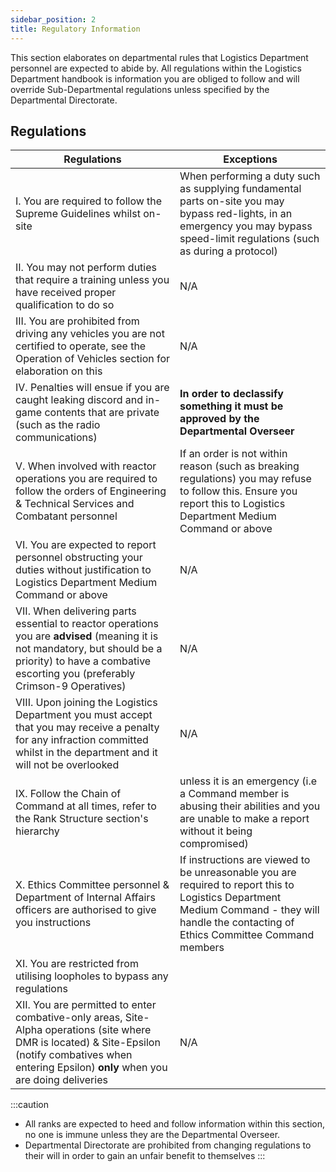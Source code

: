 ```yaml
---
sidebar_position: 2
title: Regulatory Information
---
```


This section elaborates on departmental rules that Logistics Department personnel are expected to abide by. All regulations within the Logistics Department handbook is information you are obliged to follow and will override Sub-Departmental regulations unless specified by the Departmental Directorate. 


## Regulations
| Regulations | Exceptions |
| ----------- | ---------- |
| I. You are required to follow the Supreme Guidelines whilst on-site | When performing a duty such as supplying fundamental parts on-site you may bypass red-lights, in an emergency you may bypass speed-limit regulations (such as during a protocol) |
| II. You may not perform duties that require a training unless you have received proper qualification to do so| N/A |
| III. You are prohibited from driving any vehicles you are not certified to operate, see the Operation of Vehicles section for elaboration on this | N/A |
| IV. Penalties will ensue if you are caught leaking discord and in-game contents that are private (such as the radio communications) | **In order to declassify something it must be approved by the Departmental Overseer** |
| V. When involved with reactor operations you are required to follow the orders of Engineering & Technical Services and Combatant personnel | If an order is not within reason (such as breaking regulations) you may refuse to follow this. Ensure you report this to Logistics Department Medium Command or above |
| VI. You are expected to report personnel obstructing your duties without justification to Logistics Department Medium Command or above | N/A |
| VII. When delivering parts essential to reactor operations you are **advised** (meaning it is not mandatory, but should be a priority) to have a combative escorting you (preferably Crimson-9 Operatives) | N/A |
| VIII. Upon joining the Logistics Department you must accept that you may receive a penalty for any infraction committed whilst in the department and it will not be overlooked | N/A |
| IX. Follow the Chain of Command at all times, refer to the Rank Structure section's hierarchy | unless it is an emergency (i.e a Command member is abusing their abilities and you are unable to make a report without it being compromised) |
| X. Ethics Committee personnel & Department of Internal Affairs officers are authorised to give you instructions | If instructions are viewed to be unreasonable you are required to report this to Logistics Department Medium Command - they will handle the contacting of Ethics Committee Command members |
| XI. You are restricted from utilising loopholes to bypass any regulations |
| XII. You are permitted to enter combative-only areas, Site-Alpha operations (site where DMR is located) & Site-Epsilon (notify combatives when entering Epsilon) **only** when you are doing deliveries | N/A |


:::caution
- All ranks are expected to heed and follow information within this section, no one is immune unless they are the Departmental Overseer.
- Departmental Directorate are prohibited from changing regulations to their will in order to gain an unfair benefit to themselves
:::
